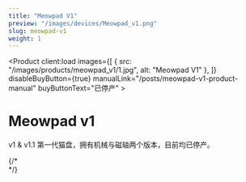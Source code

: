 ```yaml
---
title: "Meowpad V1"
preview: "/images/devices/Meowpad_v1.png"
slug: meowpad-v1
weight: 1
---
```



<Product client:load
    images={[
        {
            src: "/images/products/meowpad_v1/1.jpg",
            alt: "Meowpad V1"
        },
    ]}
    disableBuyButton={true}
    manualLink="/posts/meowpad-v1-product-manual"
    buyButtonText="已停产"
    >
    <h1 slot="title">Meowpad v1</h1>
    <p slot="description">v1 & v1.1 第一代猫盘，拥有机械与磁轴两个版本，目前均已停产。</p>
    {/* <div class="product-icon-labels">
        <IconLabel icon="solar:add-circle-linear" label="Label1" size="large" client:load />
        <IconLabel icon="solar:add-circle-linear" label="Label2" size="large" client:load />
        <IconLabel icon="solar:add-circle-linear" label="Label3" size="large" client:load />
        <IconLabel icon="solar:add-circle-linear" label="Label4" size="large" client:load />
    </div> */}
</Product>

